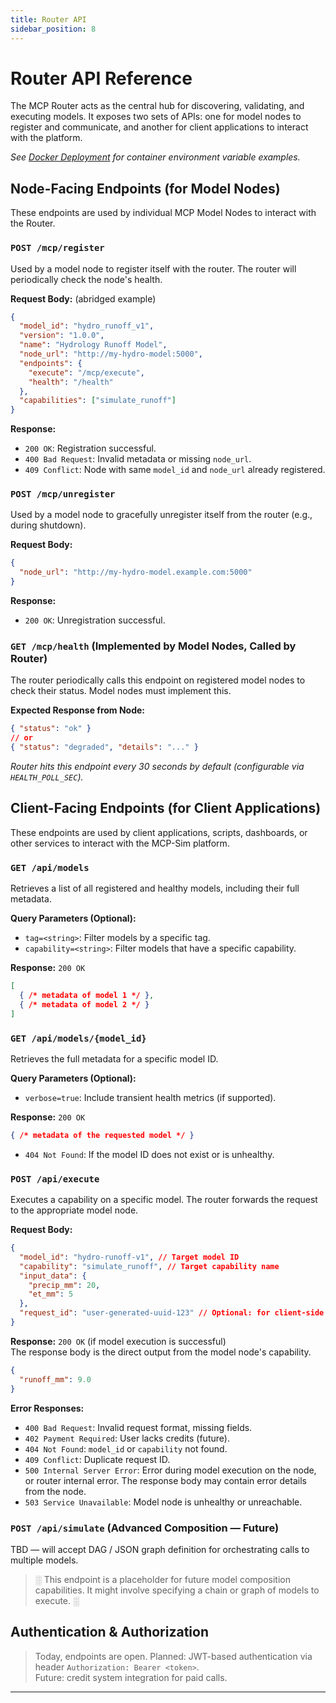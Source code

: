 ```yaml
---
title: Router API
sidebar_position: 8
---
```


# Router API Reference

The MCP Router acts as the central hub for discovering, validating, and executing models. It exposes two sets of APIs: one for model nodes to register and communicate, and another for client applications to interact with the platform.

_See [Docker Deployment](../06-docker-deploy) for container environment variable examples._

## Node-Facing Endpoints (for Model Nodes)

These endpoints are used by individual MCP Model Nodes to interact with the Router.

### `POST /mcp/register`

Used by a model node to register itself with the router. The router will periodically check the node's health.

**Request Body:** (abridged example)
```json
{
  "model_id": "hydro_runoff_v1",
  "version": "1.0.0",
  "name": "Hydrology Runoff Model",
  "node_url": "http://my-hydro-model:5000",
  "endpoints": {
    "execute": "/mcp/execute",
    "health": "/health"
  },
  "capabilities": ["simulate_runoff"]
}
```

**Response:**
*   `200 OK`: Registration successful.
*   `400 Bad Request`: Invalid metadata or missing `node_url`.
*   `409 Conflict`: Node with same `model_id` and `node_url` already registered.

### `POST /mcp/unregister`

Used by a model node to gracefully unregister itself from the router (e.g., during shutdown).

**Request Body:**
```json
{
  "node_url": "http://my-hydro-model.example.com:5000"
}
```
**Response:**
*   `200 OK`: Unregistration successful.

### `GET /mcp/health` (Implemented by Model Nodes, Called by Router)

The router periodically calls this endpoint on registered model nodes to check their status. Model nodes must implement this.

**Expected Response from Node:**
```json
{ "status": "ok" }
// or
{ "status": "degraded", "details": "..." }
```
_Router hits this endpoint every 30 seconds by default (configurable via `HEALTH_POLL_SEC`)._

## Client-Facing Endpoints (for Client Applications)

These endpoints are used by client applications, scripts, dashboards, or other services to interact with the MCP-Sim platform.

### `GET /api/models`

Retrieves a list of all registered and healthy models, including their full metadata.

**Query Parameters (Optional):**
*   `tag=<string>`: Filter models by a specific tag.
*   `capability=<string>`: Filter models that have a specific capability.

**Response:** `200 OK`
```json
[
  { /* metadata of model 1 */ },
  { /* metadata of model 2 */ }
]
```

### `GET /api/models/{model_id}`

Retrieves the full metadata for a specific model ID.

**Query Parameters (Optional):**
*   `verbose=true`: Include transient health metrics (if supported).

**Response:** `200 OK`
```json
{ /* metadata of the requested model */ }
```
*   `404 Not Found`: If the model ID does not exist or is unhealthy.

### `POST /api/execute`

Executes a capability on a specific model. The router forwards the request to the appropriate model node.

**Request Body:**
```json
{
  "model_id": "hydro-runoff-v1", // Target model ID
  "capability": "simulate_runoff", // Target capability name
  "input_data": {
    "precip_mm": 20,
    "et_mm": 5
  },
  "request_id": "user-generated-uuid-123" // Optional: for client-side tracking; if omitted, router auto-generates a UUID.
}
```

**Response:** `200 OK` (if model execution is successful)  
The response body is the direct output from the model node's capability.
```json
{
  "runoff_mm": 9.0
}
```
**Error Responses:**
*   `400 Bad Request`: Invalid request format, missing fields.
*   `402 Payment Required`: User lacks credits (future).
*   `404 Not Found`: `model_id` or `capability` not found.
*   `409 Conflict`: Duplicate request ID.
*   `500 Internal Server Error`: Error during model execution on the node, or router internal error. The response body may contain error details from the node.
*   `503 Service Unavailable`: Model node is unhealthy or unreachable.

### `POST /api/simulate` (Advanced Composition — Future)

TBD — will accept DAG / JSON graph definition for orchestrating calls to multiple models.

> ░ This endpoint is a placeholder for future model composition capabilities. It might involve specifying a chain or graph of models to execute. ░

## Authentication & Authorization

> Today, endpoints are open. Planned: JWT-based authentication via header `Authorization: Bearer <token>`.  
> Future: credit system integration for paid calls.

---